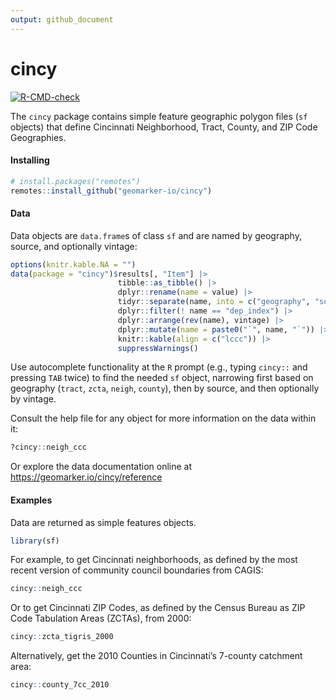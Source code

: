 ```yaml
---
output: github_document
---
```


<!-- README.md is generated from README.Rmd. Please edit that file -->

# cincy

<!-- badges: start -->
[![R-CMD-check](https://github.com/geomarker-io/cincy/workflows/R-CMD-check/badge.svg)](https://github.com/geomarker-io/cincy/actions)
<!-- badges: end -->

The `cincy` package contains simple feature geographic polygon files (`sf` objects) that define Cincinnati Neighborhood, Tract, County, and ZIP Code Geographies.

#### Installing

```r
# install.packages("remotes")
remotes::install_github("geomarker-io/cincy")
```

#### Data

Data objects are `data.frame`s of class `sf` and are named by geography, source, and optionally vintage:

```r
options(knitr.kable.NA = "")
data(package = "cincy")$results[, "Item"] |>
                        tibble::as_tibble() |>
                        dplyr::rename(name = value) |>
                        tidyr::separate(name, into = c("geography", "source", "vintage"), remove = FALSE) |>
                        dplyr::filter(! name == "dep_index") |>
                        dplyr::arrange(rev(name), vintage) |>
                        dplyr::mutate(name = paste0("`", name, "`")) |>
                        knitr::kable(align = c("lccc")) |>
                        suppressWarnings()
```

Use autocomplete functionality at the `R` prompt (e.g., typing `cincy::` and pressing `TAB` twice) to find the needed `sf` object, narrowing first based on geography (`tract`, `zcta`, `neigh`, `county`), then by source, and then optionally by vintage.

Consult the help file for any object for more information on the data within it:

```r
?cincy::neigh_ccc
```

Or explore the data documentation online at [https://geomarker.io/cincy/reference](https://geomarker.io/cincy/reference)

#### Examples

Data are returned as simple features objects.

```r
library(sf)
```

For example, to get Cincinnati neighborhoods, as defined by the most recent version of community council boundaries from CAGIS:

```r
cincy::neigh_ccc
```

Or to get Cincinnati ZIP Codes, as defined by the Census Bureau as ZIP Code Tabulation Areas (ZCTAs), from 2000:

```r
cincy::zcta_tigris_2000
```

Alternatively, get the 2010 Counties in Cincinnati's 7-county catchment area:

```r
cincy::county_7cc_2010
```



